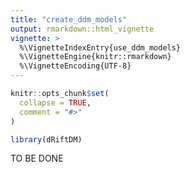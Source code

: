 ```yaml
---
title: "create_ddm_models"
output: rmarkdown::html_vignette
vignette: >
  %\VignetteIndexEntry{use_ddm_models}
  %\VignetteEngine{knitr::rmarkdown}
  %\VignetteEncoding{UTF-8}
---
```


```r
knitr::opts_chunk$set(
  collapse = TRUE,
  comment = "#>"
)
```

```r
library(dRiftDM)
```

TO BE DONE

